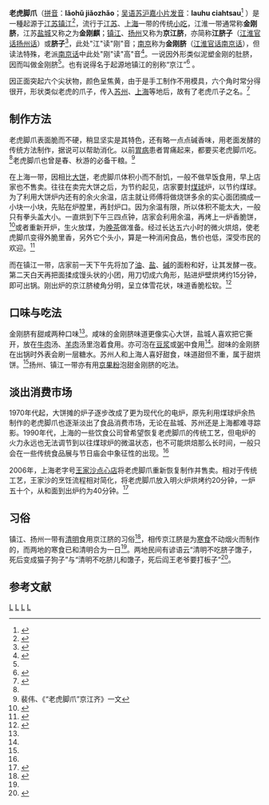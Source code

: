 {{noteTA
|1=zh-cn:小吃; zh-hk:小食;zh-mo:小食; zh-tw:小吃;
}}
{{Infobox Prepared Food
| name             = 老虎脚爪
| image            = 
| caption          = 
| alternate_name   = 金刚脐、金刚麒、京江脐
| country          = [[中国|中国]]
| region           = 江苏淮扬地区
| creator          = 
| course           = 小吃类、点心类
| served           = 
| main_ingredient  = 面粉
| variations       = 
| calories         = 
| other            = 
}}
'''老虎脚爪'''（[[汉语拼音|拼音]]：'''lǎohǔ jiǎozhǎo'''；[[吴语拉丁化方案|吴语苏沪嘉小片发音]]：'''lauhu ciahtsau'''<ref>{{cite web| url=http://wu-chinese.com/minidict/| title=吴音小字典| publisher=吴语协会| date=| accessdate=| archive-date=2011-10-01| archive-url=https://web.archive.org/web/20111001033832/http://wu-chinese.com/minidict/| dead-url=no}}</ref>
）是一種起源于[[江苏|江苏]][[镇江|镇江]]<ref name="六角铮铮的镇江美食京江脐 ">{{Cite web |url = http://api.photochina.china.cn/frag/articleInfo_2986_1.html |title = “六角铮铮”的镇江美食京江脐 |date = 2014-12-11 |publisher = 中国网 |language = zh-cn |accessdate = 2015-02-04 |deadurl = yes |archiveurl = https://web.archive.org/web/20150205044546/http://api.photochina.china.cn/frag/articleInfo_2986_1.html |archivedate = 2015-02-05 }}</ref>，流行于[[江苏|江苏]]、[[上海|上海]]一带的传统[[小吃|小吃]]，江淮一带通常称'''金刚脐'''，江苏[[盐城|盐城]]又称之为'''金刚麒'''；[[镇江|镇江]]、[[扬州|扬州]]又称为'''京江脐'''，亦简称'''江脐子'''（[[江淮官话|江淮官话]][[扬州话|扬州话]]{{IPA|/kaŋ̩ t͡ɕʰi t͡sɛ/}}）或'''脐子'''<ref name="扬州方言词典">{{cite book|author1=黄继林|author2=李荣|title=扬州方言词典|url=http://books.google.com/books?id=pMBwAAAAIAAJ|year=1996|publisher=江蘇教育出版社|page=24}}</ref>，此处"江"读"刚"音；[[南京|南京]]称为'''金刚脐'''（[[江淮官话|江淮官话]][[南京话|南京话]]{{IPA|/t͡ɕin kɔo t͡sʰi/}}），但读法特殊，老派[[南京话|南京话]]中此处"刚"读"高"音<ref name="南京方言词典">{{cite book|author1=刘丹青|author2=李荣|title=南京方言词典|url=http://books.google.com/books?id=7MVwAAAAIAAJ|year=1995|publisher=江蘇敎育出版社|page=195}}</ref>。一说因外形类似泥塑金刚的肚脐，因而叫做金刚脐<ref name="六角铮铮的镇江美食京江脐 "/>。也有说得名于起源地镇江的别称“京江”<ref name="扬州江脐子">{{Cite web |url = http://news.takungpao.com/paper/q/2013/1208/2091610.html |title = 
扬州江脐子"  |date = 2013-12-08 |author = 徐永清|publisher = 大公网 |language = zh-cn |accessdate = 2015-02-04}}</ref> 。

因正面突起六个尖状物，颜色呈焦黄，由于是手工制作不用模具，六个角时常分得很开，形状类似老虎的爪子，传入[[苏州|苏州]]、[[上海|上海]]等地后，故有了老虎爪子之名。<ref name="laohujiaozhao">{{cite web| url=http://www.daynews.com.cn/lvyou/cbsz/231785.html| title=苏州的老虎脚爪| publisher=山西新闻网 旅游频道-吃遍神州| date=2007-06-15| accessdate=2011-10-03| deadurl=yes| archiveurl=https://web.archive.org/web/20111007211134/http://www.daynews.com.cn/lvyou/cbsz/231785.html| archivedate=2011-10-07}}</ref>

==制作方法==

老虎脚爪表面脆而不硬，稍显坚实是其特色，还有略一点点碱香味，用老面发酵的传统方法制作，据说可以帮助消化。以前[[胃炎|胃病]]患者胃痛起来，都要买老虎脚爪吃。<ref name="laohujiaozhao"/>老虎脚爪也曾是春、秋游的必备干粮。<ref>裴伟、《“老虎脚爪”京江齐》一文</ref>

在上海一带，因相比[[面饼|大饼]]，老虎脚爪体积小而不耐饥，一般不做早饭食用，早上店家也不售卖。往往在卖完大饼之后，为节约起见，店家要封[[煤|煤球]]炉，以节约煤球。为了利用大饼炉内还有的余火余温，店主就让师傅将做烧饼多余的实心面团摘成一小块一小块，先贴在炉膛里，再封炉口。因为余温有限，所以体积不能太大，一般只有拳头盖大小。一直烘到下午三四点钟，店家会利用余温，再烤上一炉香脆饼，<ref name="laohujiaozhao3">  {{cite web | url=http://news.eastday.com/eastday/shfashion/node248/node274/node5960/userobject1ai90123.html| title=城隍庙"失传小吃"引人狂!| publisher=[[东方网|东方网]]上海新闻| date= 2006-03-28| accessdate=}}</ref>或者重新开炉，生火放煤，为[[晚餐|晚茶]]做准备。经过长达五六小时的微火烘焙，使老虎脚爪变得外脆里香，另外它个头小，算是一种消闲食品，售价也低，深受市民的欢迎。<ref name="laohujiaozhao2"> {{cite web| url=http://www.jfdaily.com/a/734334.htm| title=上海基本绝迹的点心 老虎脚爪| publisher=[[解放日报|解放日报]]牛网-美食栏目| date=2009-12-10| accessdate=}}{{dead link|date=2018年4月 |bot=InternetArchiveBot |fix-attempted=yes }}</ref>

而在镇江一带，店家前一天下午先将加了[[油|油]]、[[盐|盐]]、[[碱|碱]]的面粉和好，让其发酵一夜。第二天白天再把面揉成馒头状的小团，用刀切成六角形，贴进炉壁烘烤约15分钟，即可出锅。刚出炉的京江脐棱角分明，呈立体雪花状，味道香脆松软。<ref name=" 运河畔老夫妻 ">{{Cite web |url = http://news.xdkb.net/society/2014-11/22/content_731878_all.htm |title =  运河畔老夫妻做了40年"京江脐" 引网友怀念"记忆中的味道"  |date = 2014-11-23 |author = 封疆江|coauthor= 林清智|publisher = 现代快报网 |language = zh-cn |accessdate = 2015-02-04}}</ref> 

==口味与吃法==

金刚脐有甜咸两种口味<ref name="扬州江脐子"/>。咸味的金刚脐味道更像实心大饼，盐城人喜欢把它撕开，放在[[牛肉|牛肉]]汤、[[羊肉|羊肉]]汤里泡着食用。亦可泡在[[豆浆|豆浆]]或[[粥|粥]]中食用<ref name="扬州江脐子"/>。甜味的金刚脐在出锅时外表会刷一层糖水。苏州人和上海人喜好甜食，味道甜但不重，属于甜烘饼。<ref name="laohujiaozhao3"/>扬州、镇江一带亦有用[[京果粉|京果粉]]泡甜金刚脐的吃法。
==淡出消费市场==

1970年代起，大饼摊的炉子逐步改成了更为现代化的电炉，原先利用煤球炉余热制作的老虎脚爪也逐渐淡出了食品消费市场，无论在盐城、苏州还是上海都难寻踪影。1990年代，上海的一些饮食公司曾希望恢复老虎脚爪的传统工艺，但电炉的火力永远也无法调节到以往煤球炉的微温状态，也不可能烘焙那么长时间，一般只会在一些传统食品展与节日庙会中象征性的出现。<ref name="laohujiaozhao2"/>

2006年，上海老字号[[王家沙点心店|王家沙点心店]]将老虎脚爪重新恢复制作并售卖。相对于传统工艺，王家沙的烹饪流程相对简化，将老虎脚爪放入明火炉烘烤约20分钟，一炉五十个，从和面到出炉约为40分钟。<ref>{{cite web | url=http://news.sohu.com/20060227/n242028525.shtml| title=老虎脚爪重装上阵 | publisher=解放网-新闻晨报 作者：徐运| date= 2006-02-27| accessdate=2011-10-03}}</ref>

==习俗==

镇江、扬州一带有[[清明|清明]]食用京江脐的习俗<ref name="镇江市志">{{cite book|title=镇江市志|url=http://books.google.com/books?id=cjeWSwAACAAJ|year=1993|publisher=上海社会科学院出版社}}</ref>，相传京江脐是为[[寒食|寒食]]不动烟火而制作的，而两地的寒食已和清明合为一日<ref name="扬州方言词典"/>。两地民间有谚语云“清明不吃脐子馓子，死后变成猫子狗子”与“清明不吃脐儿和馓子，死后阎王老爷要打板子”<ref>{{cite web| url=http://www.yznews.com.cn/yzwb/html/2015-03/28/content_676547.htm| title=清明为何要吃京江脐子| publisher=扬州晚报| date=2015年3月28日| accessdate=2016年3月12日| archive-url=https://web.archive.org/web/20160313202736/http://www.yznews.com.cn/yzwb/html/2015-03/28/content_676547.htm| archive-date=2016年3月13日| dead-url=yes}}</ref>。

==参考文献==
{{Reflist}}

[[Category:中國甜食|L]]
[[Category:上海小吃|L]]
[[Category:江蘇小吃|L]]
[[Category:中國小吃|L]]